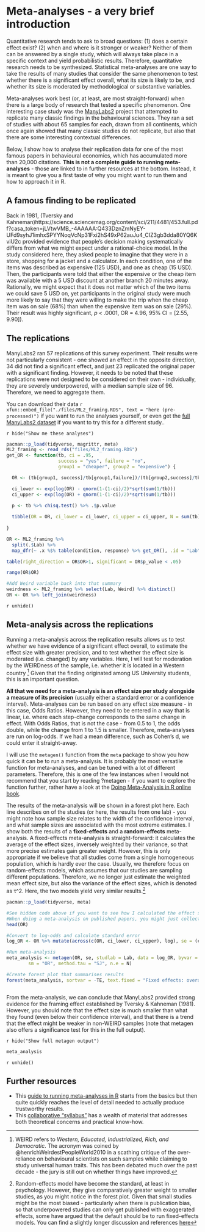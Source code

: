 # Meta-analyses - a very brief introduction

Quantitative research tends to ask to broad questions: (1) does a certain effect exist? (2) when and where is it stronger or weaker? Neither of them can be answered by a single study, which will always take place in a specific context and yield probabilistic results. Therefore, quantitative research needs to be synthesized. Statistical meta-analyses are one way to take the results of many studies that consider the same phenomenon to test whether there is a significant effect overall, what its size is likely to be, and whether its size is moderated by methodological or substantive variables.

Meta-analyses work best (or, at least, are most straight-forward) when there is a large body of research that tested a specific phenomenon. One interesting case study was the [ManyLabs2](https://journals-sagepub-com.gold.idm.oclc.org/doi/pdf/10.1177/2515245918810225){target="_blank"} project that attempted to replicate many classic findings in the behavioural sciences. They ran a set of studies with about 65 samples for each, drawn from all continents, which once again showed that many classic studies do not replicate, but also that there are some interesting contextual differences.

Below, I show how to analyse their replication data for one of the most famous papers in behavioural economics, which has accumulated more than 20,000 citations. **This is not a complete guide to running meta-analyses** - those are linked to in further resources at the bottom. Instead, it is meant to give you a first taste of why you might want to run them and how to approach it in R.

## A famous finding to be replicated

Back in 1981, (Tversky and Kahneman)[https://science.sciencemag.org/content/sci/211/4481/453.full.pdf?casa_token=jLVtwVMB_-4AAAAA:Q433DznZmNyEY-UFd9syhJ1imhxSPYYNoqVcNp31Fxi2hS49xP62auJu4_CIZ3gb3dda80YQ6KviU2c]{target="_blank"} provided evidence that people's decision making systematically differs from what we might expect under a rational-choice model. In the study considered here, they asked people to imagine that they were in a store, shopping for a jacket and a calculator. In each condition, one of the items was described as expensive (125 USD), and one as cheap (15 USD). Then, the participants were told that either the expensive or the cheap item was available with a 5 USD discount at another branch 20 minutes away. Rationally, we might expect that it does not matter which of the two items we could save 5 USD on, yet participants in the original study were much more likely to say that they were willing to make the trip when the cheap item was on sale (68%) than when the expensive item was on sale (29%). Their result was highly significant, *p* < .0001, OR = 4.96, 95% CI = [2.55, 9.90]).

## The replications

ManyLabs2 ran 57 replications of this survey experiment. Their results were not particularly consistent - one showed an effect in the opposite direction, 34 did not find a significant effect, and just 23 replicated the original paper with a significant finding. However, it needs to be noted that these replications were not designed to be considered on their own - individually, they are severely underpowered, with a median sample size of 96. Therefore, we need to aggregate them.

You can download their data `r xfun::embed_file("./files/ML2_framing.RDS", text = "here (pre-processed)")` if you want to run the analyses yourself, or even get the [full ManyLabs2 dataset](https://osf.io/fanre/){target="_blank"} if you want to try this for a different study..

`r hide("Show me these analyses")`

```r
pacman::p_load(tidyverse, magrittr, meta)
ML2_framing <- read_rds("files/ML2_framing.RDS")
get_OR <- function(tb, ci = .95, 
                   success = "yes", failure = "no", 
                   group1 = "cheaper", group2 = "expensive") {

  OR <- (tb[group1, success]/tb[group1,failure])/(tb[group2,success]/tb[group2,failure])

  ci_lower <- exp(log(OR) - qnorm(1-(1-ci)/2)*sqrt(sum(1/tb)))
  ci_upper <- exp(log(OR) + qnorm(1-(1-ci)/2)*sqrt(sum(1/tb)))

  p <- tb %>% chisq.test() %>% .$p.value
  
  tibble(OR = OR, ci_lower = ci_lower, ci_upper = ci_upper, N = sum(tb), p_value = p)
  
}

OR <- ML2_framing %>%
  split(.$Lab) %>%
  map_dfr(~ .x %$% table(condition, response) %>% get_OR(), .id = "Lab")

table(right_direction = OR$OR>1, significant = OR$p_value < .05)

range(OR$OR)

#Add Weird variable back into that summary
weirdness <- ML2_framing %>% select(Lab, Weird) %>% distinct()
OR <- OR %>% left_join(weirdness)


```


`r unhide()`


## Meta-analysis across the replications

Running a meta-analysis across the replication results allows us to test whether we have evidence of a significant effect overall, to estimate the effect size with greater precision, and to test whether the effect size is moderated (i.e. changed) by any variables. Here, I will test for moderation by the WEIRDness of the sample, i.e. whether it is located in a Western country ^[WEIRD refers to *Western, Educated, Industrialized, Rich, and Democratic*. The acronym was coined by @henrichWeirdestPeopleWorld2010 in a scathing critique of the over-reliance on behavioural scientists on such samples while claiming to study universal human traits. This has been debated much over the past decade - the jury is still out on whether things have improved.]
Given that the finding originated among US University students, this is an important question.

**All that we need for a meta-analysis is an effect size per study alongside a measure of its precision** (usually either a standard error or a confidence interval). Meta-analyses can be run based on any effect size measure - in this case, Odds Ratios. However, they need to be entered in a way that is linear, i.e. where each step-change corresponds to the same change in effect. With Odds Ratios, that is not the case - from 0.5 to 1, the odds double, while the change from 1 to 1.5 is smaller. Therefore, meta-analyses are run on log-odds. If we had a mean difference, such as Cohen's d, we could enter it straight-away.

I will use the `metagen()` function from the `meta` package to show you how quick it can be to run a meta-analysis. It is probably the most versatile function for meta-analyses, and can be tuned with a lot of different parameters. Therefore, this is one of the few instances when I would not recommend that you start by reading ?metagen - if you want to explore the function further, rather have a look at the [Doing Meta-Analysis in R online book](https://bookdown.org/MathiasHarrer/Doing_Meta_Analysis_in_R){target="_blank"}.

The results of the meta-analysis will be shown in a forest plot here. Each line describes on of the studies (or here, the results from one lab) - you might note how sample size relates to the width of the confidence interval, and what sample sizes are associated with the most extreme estimates. I show both the results of a **fixed-effects** and a **random-effects** meta-analysis. A fixed-effects meta-analysis is straight-forward: it calculates the average of the effect sizes, inversely weighted by their variance, so that more precise estimates gain greater weight. However, this is only appropriate if we believe that all studies come from a single homogeneous population, which is hardly ever the case. Usually, we therefore focus on random-effects models, which assumes that our studies are sampling different populations. Therefore, we no longer just estimate the weighted mean effect size, but also the variance of the effect sizes, which is denoted as &tau;^2. Here, the two models yield very similar results.^[Random-effects model have become the standard, at least in psychology. However, they give comparatively greater weight to smaller studies, as you might notice in the forest plot. Given that small studies might be the most biased - particularly when there is publication bias, so that underpowered studies can only get published with exaggerated effects, some have argued that the default should be to run fixed-effects models. You can find a slightly longer discussion and references [here](https://bookdown.org/MathiasHarrer/Doing_Meta_Analysis_in_R/random.html)]

```r
pacman::p_load(tidyverse, meta)

#See hidden code above if you want to see how I calculated the effect size per sample based on the full ManyLabs2 dataset. 
#When doing a meta-analysis on published papers, you might just collect this kind of information from each paper in a spreadsheet
head(OR)

#Convert to log-odds and calculate standard error
log_OR <- OR %>% mutate(across(c(OR, ci_lower, ci_upper), log), se = (ci_upper - ci_lower)/(2*qnorm(.975)))

#Run meta-analysis
meta_analysis <- metagen(OR, se, studlab = Lab, data = log_OR, byvar = Weird,
        sm = "OR", method.tau = "SJ", n.e = N)

#Create forest plot that summarises results
forest(meta_analysis, sortvar = -TE, text.fixed = "Fixed effects: overall estimate", text.random = "Random effects: overall estimate", leftcols = c("studlab", "n.e"), leftlabs = c("Lab", "N"))



```

From the meta-analysis, we can conclude that ManyLabs2 provided strong evidence for the framing effect established by Tversky & Kahneman (1981). However, you should note that the effect size is much smaller than what they found (even below their confidence interval), and that there is a trend that the effect might be weaker in non-WEIRD samples (note that metagen also offers a significance test for this in the full output).

`r hide("Show full metagen output")`

```r
meta_analysis
```


`r unhide()`


## Further resources {#further-resources-meta}

* This [guide to running meta-analyses in R](https://bookdown.org/MathiasHarrer/Doing_Meta_Analysis_in_R/){target="_blank"} starts from the basics but then quite quickly reaches the level of detail needed to actually produce trustworthy results.
* This [collaborative "syllabus"](http://mgto.org/metaanalysissyllabus){target="_blank"} has a wealth of material that addresses both theoretical concerns and practical know-how. 